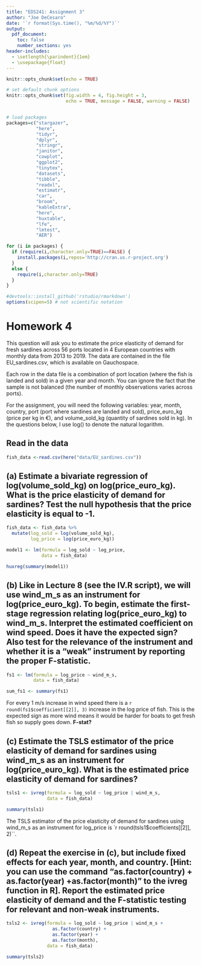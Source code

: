 ```yaml
---
title: "EDS241: Assignment 3"
author: "Joe DeCesaro"
date: '`r format(Sys.time(), "%m/%d/%Y")`'
output: 
  pdf_document:
    toc: false
    number_sections: yes
header-includes:
  - \setlength{\parindent}{1em}
  - \usepackage{float}
---
```


```r
knitr::opts_chunk$set(echo = TRUE)
```

```r

# set default chunk options
knitr::opts_chunk$set(fig.width = 4, fig.height = 3, 
                      echo = TRUE, message = FALSE, warning = FALSE)


# load packages
packages=c("stargazer", 
           "here", 
           "tidyr", 
           "dplyr",
           "stringr", 
           "janitor", 
           "cowplot", 
           "ggplot2", 
           "tinytex", 
           "datasets", 
           "tibble", 
           "readxl", 
           "estimatr", 
           "car", 
           "broom", 
           "kableExtra", 
           "here", 
           "huxtable",
           "lfe",
           "lmtest",
           "AER")

for (i in packages) {
  if (require(i,character.only=TRUE)==FALSE) {
    install.packages(i,repos='http://cran.us.r-project.org')
  }
  else {
    require(i,character.only=TRUE)
  }
}

#devtools::install_github('rstudio/rmarkdown')
options(scipen=5) # not scientific notation

```


# Homework 4

\noindent This question will ask you to estimate the price elasticity of demand for fresh sardines across 56 ports located in 4 European countries with monthly data from 2013 to 2019. The data are contained in the file EU_sardines.csv, which is available on Gauchospace.

\noindent Each row in the data file is a combination of port location (where the fish is landed and sold) in a given year and month. You can ignore the fact that the sample is not balanced (the number of monthly observations varies across ports).

\noindent For the assignment, you will need the following variables: year, month, country, port (port where sardines are landed and sold), price_euro_kg (price per kg in €), and volume_sold_kg (quantity of sardines sold in kg). In the questions below, I use log() to denote the natural logarithm.

## Read in the data
```r
fish_data <-read.csv(here("data/EU_sardines.csv"))
```


## (a) Estimate a bivariate regression of log(volume_sold_kg) on log(price_euro_kg). What is the price elasticity of demand for sardines? Test the null hypothesis that the price elasticity is equal to -1.

```r
fish_data <- fish_data %>% 
  mutate(log_sold = log(volume_sold_kg),
         log_price = log(price_euro_kg))
```

```r
model1 <- lm(formula = log_sold ~ log_price,
             data = fish_data)

huxreg(summary(model1))
```


## (b) Like in Lecture 8 (see the IV.R script), we will use wind_m_s as an instrument for log(price_euro_kg). To begin, estimate the first-stage regression relating log(price_euro_kg) to wind_m_s. Interpret the estimated coefficient on wind speed. Does it have the expected sign? Also test for the relevance of the instrument and whether it is a “weak” instrument by reporting the proper F-statistic.

```r
fs1 <- lm(formula = log_price ~ wind_m_s,
          data = fish_data)

sum_fs1 <- summary(fs1)
```

\noindent For every 1 m/s increase in wind speed there is a `r round(fs1$coefficient[[2]], 3)` increase in the log price of fish. This is the expected sign as more wind means it would be harder for boats to get fresh fish so supply goes down. **F-stat?**


## (c) Estimate the TSLS estimator of the price elasticity of demand for sardines using wind_m_s as an instrument for log(price_euro_kg). What is the estimated price elasticity of demand for sardines?
```r
tsls1 <- ivreg(formula = log_sold ~ log_price | wind_m_s, 
               data = fish_data)

summary(tsls1)
```

\noinent The TSLS estimator of the price elasticity of demand for sardines using wind_m_s as an instrument for log_price is `r round(tsls1$coefficients[[2]], 2)``.

## (d) Repeat the exercise in (c), but include fixed effects for each year, month, and country. [Hint: you can use the command “as.factor(country) + as.factor(year) +as.factor(month)” to the ivreg function in R]. Report the estimated price elasticity of demand and the F-statistic testing for relevant and non-weak instruments.

```r
tsls2 <- ivreg(formula = log_sold ~ log_price | wind_m_s + 
                 as.factor(country) + 
                 as.factor(year) +
                 as.factor(month), 
               data = fish_data)

summary(tsls2)

```


